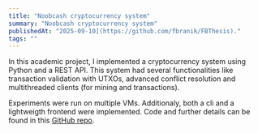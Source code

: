 ```yaml
---
title: "Noobcash cryptocurrency system"
summary: "Noobcash cryptocurrency system"
publishedAt: "2025-09-10](https://github.com/fbranik/FBThesis)."
tags: ""
---
```


In this academic project, I implemented a cryptocurrency system using Python and a REST API. This system had several functionalities
like transaction validation with UTXOs, advanced conflict resolution and multithreaded clients (for mining and transactions).

Experiments were run on multiple VMs. Additionaly, both a cli and a lightweigth frontend were implemented. Code and further
details can be found in this [GitHub repo](https://github.com/fbranik/DistributedSystems).
